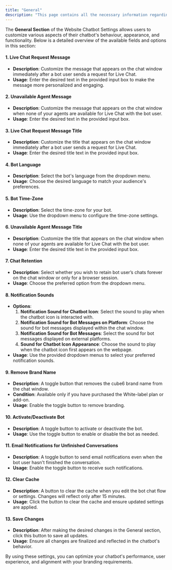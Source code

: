 ```yaml
---
title: "General"
description: "This page contains all the necessary information regarding the general section of the Website chatbot settings."
---
```


The **General Section** of the Website Chatbot Settings allows users to customize various aspects of their chatbot's behaviour, appearance, and functionality. Below is a detailed overview of the available fields and options in this section:

#### **1. Live Chat Request Message** 

- **Description**: Customize the message that appears on the chat window immediately after a bot user sends a request for Live Chat.
- **Usage**: Enter the desired text in the provided input box to make the message more personalized and engaging.

#### **2. Unavailable Agent Message**

- **Description**: Customize the message that appears on the chat window when none of your agents are available for Live Chat with the bot user.
- **Usage**: Enter the desired text in the provided input box.

#### **3. Live Chat Request Message Title**

- **Description**: Customize the title that appears on the chat window immediately after a bot user sends a request for Live Chat.
- **Usage**: Enter the desired title text in the provided input box.

#### **4. Bot Language**

- **Description**: Select the bot's language from the dropdown menu.
- **Usage**: Choose the desired language to match your audience's preferences.

#### **5. Bot Time-Zone**

- **Description**: Select the time-zone for your bot.
- **Usage**: Use the dropdown menu to configure the time-zone settings.

#### **6. Unavailable Agent Message Title**

- **Description**: Customize the title that appears on the chat window when none of your agents are available for Live Chat with the bot user.
- **Usage**: Enter the desired title text in the provided input box.

#### **7. Chat Retention**

- **Description**: Select whether you wish to retain bot user’s chats forever on the chat window or only for a browser session.
- **Usage**: Choose the preferred option from the dropdown menu.

#### **8. Notification Sounds**

- **Options**:
  1. **Notification Sound for Chatbot Icon**: Select the sound to play when the chatbot icon is interacted with.
  2. **Notification Sound for Bot Messages on Platform**: Choose the sound for bot messages displayed within the chat window.
  3. **Notification Sound for Bot Messages**: Select the sound for bot messages displayed on external platforms.
  4. **Sound for Chatbot Icon Appearance**: Choose the sound to play when the chatbot icon first appears on the webpage.
- **Usage**: Use the provided dropdown menus to select your preferred notification sounds.

#### **9. Remove Brand Name**

- **Description**: A toggle button that removes the cube6 brand name from the chat window.
- **Condition**: Available only if you have purchased the White-label plan or add-on.
- **Usage**: Enable the toggle button to remove branding.

#### **10. Activate/Deactivate Bot**

- **Description**: A toggle button to activate or deactivate the bot.
- **Usage**: Use the toggle button to enable or disable the bot as needed.

#### **11. Email Notifications for Unfinished Conversations**

- **Description**: A toggle button to send email notifications even when the bot user hasn't finished the conversation.
- **Usage**: Enable the toggle button to receive such notifications.

#### **12. Clear Cache**

- **Description**: A button to clear the cache when you edit the bot chat flow or settings. Changes will reflect only after 15 minutes.
- **Usage**: Click the button to clear the cache and ensure updated settings are applied.

#### **13. Save Changes**

- **Description**: After making the desired changes in the General section, click this button to save all updates.
- **Usage**: Ensure all changes are finalized and reflected in the chatbot's behavior.

By using these settings, you can optimize your chatbot's performance, user experience, and alignment with your branding requirements.